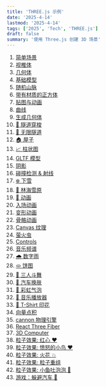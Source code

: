 ```yaml
---
title: 'THREE.js 示例'
date: '2025-4-14'
lastmod: '2025-4-14'
tags: ['2025', 'Tech', 'THREE.js']
draft: false
summary: '使用 Three.js 创建 3D 场景'
---
```


1. <a href="/repo/3d?scene=base" target="_blank">简单场景</a>
2. <a href="/repo/3d?scene=cameraHelper" target="_blank">视椎体</a>
3. <a href="/repo/3d?scene=geometry" target="_blank">几何体</a>
4. <a href="/repo/3d?scene=baseModel" target="_blank">基础模型</a>
5. <a href="/repo/3d?scene=randomMountain" target="_blank">随机山脉</a>
6. <a href="/repo/3d?scene=material" target="_blank">带有材质的正方体</a>
7. <a href="/repo/3d?scene=uv" target="_blank">贴图与动画</a>
8. <a href="/repo/3d?scene=curve" target="_blank">曲线</a>
9. <a href="/repo/3d?scene=genGeometry" target="_blank">生成几何体</a>
10. <a href="/repo/3d?scene=tubeTravel" target="_blank">🚉 隧道穿梭</a>
11. <a href="/repo/3d?scene=infiniteTube" target="_blank">🚉 无限隧道</a>
12. <a href="/repo/3d?scene=house" target="_blank">🏠 屋子</a>
13. <a href="/repo/3d?scene=histogram" target="_blank">📈 柱状图</a>
14. <a href="/repo/3d?scene=gltf" target="_blank">GLTF 模型</a>
15. <a href="/repo/3d?scene=shadow" target="_blank">阴影</a>
16. <a href="/repo/3d?scene=raycaster" target="_blank">碰撞检测 & 射线</a>
17. <a href="/repo/3d?scene=snowSprite" target="_blank">❄️ 下雪</a>
18. <a href="/repo/3d?scene=snowyForest" target="_blank">🌲 林海雪原</a>
19. <a href="/repo/3d?scene=animation" target="_blank">🐎 动画</a>
20. <a href="/repo/3d?scene=entranceAnimation" target="_blank">入场动画</a>
21. <a href="/repo/3d?scene=distortedAnimation" target="_blank">变形动画</a>
22. <a href="/repo/3d?scene=skeletonAnimation" target="_blank">骨骼动画</a>
23. <a href="/repo/3d?scene=canvasTexture" target="_blank">Canvas 纹理</a>
24. <a href="/repo/3d?scene=fireworm" target="_blank">萤火虫</a>
25. <a href="/repo/3d?scene=controls" target="_blank">Controls</a>
26. <a href="/repo/3d?scene=spectrum" target="_blank">音乐频谱</a>
27. <a href="/repo/3d?scene=digitalRain" target="_blank">🌧️ 数字雨</a>
28. <a href="/repo/3d?scene=barChart" target="_blank">🫓 饼图</a>
29. <a href="/repo/3d?scene=dancerBattle" target="_blank">💃 三人斗舞</a>
30. <a href="/repo/3d?scene=carSkin" target="_blank">🚗 汽车换肤</a>
31. <a href="/repo/3d?scene=rainbowBubble" target="_blank">🌈 彩虹气泡</a>
32. <a href="/repo/3d?scene=musicPlayer" target="_blank">🎵 音乐播放器</a>
33. <a href="/repo/3d?scene=printFlower" target="_blank">🌸 T-Shirt 印花</a>
34. <a href="/repo/3d?scene=vectorDotProduct" target="_blank">向量点积</a>
35. <a href="/repo/3d?scene=cannon" target="_blank">cannon 物理引擎</a>
36. <a href="/repo/3d?scene=r3f" target="_blank">React Three Fiber</a>
37. <a href="/repo/3d?scene=3dComputer" target="_blank">3D Computer</a>
38. <a href="/repo/3d?scene=3QuarksRedHeart" target="_blank">粒子效果: 红心 ♥️</a>
39. <a href="/repo/3d?scene=3QuarksAngryBird" target="_blank">粒子效果: 愤怒的小鸟 ♥️</a>
40. <a href="/repo/3d?scene=3QuarksScintilla" target="_blank">粒子效果: 火花 💥</a>
41. <a href="/repo/3d?scene=3QuarksRegroup" target="_blank">粒子效果: 粒子重组</a>
42. <a href="/repo/3d?scene=3QuarksFishBubble" target="_blank">粒子效果: 小鱼吐泡泡 🫧</a>
43. <a href="/repo/3d?scene=gameAvoidCar" target="_blank">游戏：躲避汽车 🚗</a>